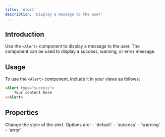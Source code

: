 ```yaml
---
title: 'Alert'
description: 'Display a message to the user'
---
```


## Introduction

Use the `<Alert>` component to display a message to the user. The component can be used to display a success, warning, or error message.

## Usage

To use the `<Alert>` component, include it in your views as follows:

```html
<Alert type="success">
    Your content here
</Alert>
```

## Properties

<ResponseField name="type" type="string">
  Change the style of the alert. Options are: 
  - `default`
  - `success`
  - `warning`
  - `error`
</ResponseField>